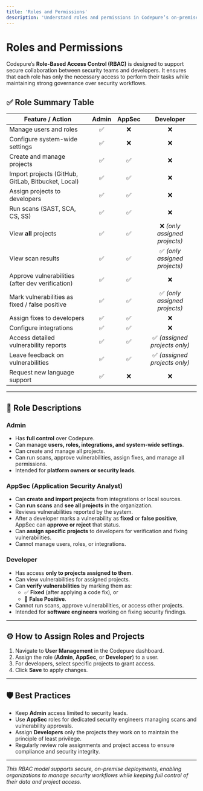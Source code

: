 ```yaml
---
title: 'Roles and Permissions'
description: 'Understand roles and permissions in Codepure’s on-premise platform for secure application development.'
---
```


# Roles and Permissions  

Codepure’s **Role-Based Access Control (RBAC)** is designed to support secure collaboration between security teams and developers. It ensures that each role has only the necessary access to perform their tasks while maintaining strong governance over security workflows.

## ✅ Role Summary Table

| **Feature / Action**             | **Admin** | **AppSec** | **Developer** |
|----------------------------------|:---------:|:----------:|:-------------:|
| Manage users and roles            | ✅        | ❌         | ❌            |
| Configure system-wide settings    | ✅        | ❌         | ❌            |
| Create and manage projects        | ✅        | ✅         | ❌            |
| Import projects (GitHub, GitLab, Bitbucket, Local) | ✅ | ✅ | ❌ |
| Assign projects to developers     | ✅        | ✅         | ❌            |
| Run scans (SAST, SCA, CS, SS)       | ✅        | ✅         | ❌            |
| View **all** projects             | ✅        | ✅         | ❌ *(only assigned projects)* |
| View scan results                 | ✅        | ✅         | ✅ *(only assigned projects)* |
| Approve vulnerabilities (after dev verification) | ✅ | ✅ | ❌ |
| Mark vulnerabilities as fixed / false positive | ✅ | ✅ | ✅ *(only assigned projects)* |
| Assign fixes to developers        | ✅        | ✅         | ❌            |
| Configure integrations            | ✅        | ✅         | ❌            |
| Access detailed vulnerability reports | ✅    | ✅         | ✅ *(assigned projects only)* |
| Leave feedback on vulnerabilities | ✅        | ✅         | ✅ *(assigned projects only)* |
| Request new language support       | ✅        | ❌         | ❌            |

---

## 🔑 **Role Descriptions**

### **Admin**
- Has **full control** over Codepure.
- Can manage **users, roles, integrations, and system-wide settings**.
- Can create and manage all projects.
- Can run scans, approve vulnerabilities, assign fixes, and manage all permissions.
- Intended for **platform owners or security leads**.

### **AppSec (Application Security Analyst)**
- Can **create and import projects** from integrations or local sources.
- Can **run scans** and **see all projects** in the organization.
- Reviews vulnerabilities reported by the system.
- After a developer marks a vulnerability as **fixed** or **false positive**, AppSec can **approve or reject** that status.
- Can **assign specific projects** to developers for verification and fixing vulnerabilities.
- Cannot manage users, roles, or integrations.

### **Developer**
- Has access **only to projects assigned to them**.
- Can view vulnerabilities for assigned projects.
- Can **verify vulnerabilities** by marking them as:
  - ✅ **Fixed** (after applying a code fix), or
  - 🚫 **False Positive**.
- Cannot run scans, approve vulnerabilities, or access other projects.
- Intended for **software engineers** working on fixing security findings.

---

## ⚙️ **How to Assign Roles and Projects**

1. Navigate to **User Management** in the Codepure dashboard.
2. Assign the role (**Admin**, **AppSec**, or **Developer**) to a user.
3. For developers, select specific projects to grant access.
4. Click **Save** to apply changes.

---

## 🛡️ **Best Practices**

- Keep **Admin** access limited to security leads.
- Use **AppSec** roles for dedicated security engineers managing scans and vulnerability approvals.
- Assign **Developers** only the projects they work on to maintain the principle of least privilege.
- Regularly review role assignments and project access to ensure compliance and security integrity.

---

*This RBAC model supports secure, on-premise deployments, enabling organizations to manage security workflows while keeping full control of their data and project access.*

